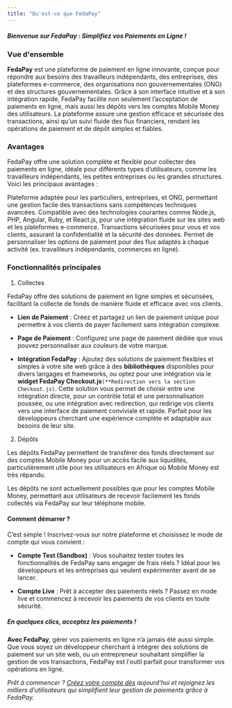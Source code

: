 ```yaml
---
title: "Qu'est-ce que FedaPay"
---
```


##### **_Bienvenue sur FedaPay : Simplifiez vos Paiements en Ligne !_** 

### Vue d'ensemble

**FedaPay** est une plateforme de paiement en ligne innovante, conçue pour répondre aux besoins des travailleurs indépendants, des entreprises, des plateformes e-commerce, des organisations non gouvernementales (ONG) et des structures gouvernementales. Grâce à son interface intuitive et à son intégration rapide, FedaPay facilite non seulement l’acceptation de paiements en ligne, mais aussi les dépôts vers les comptes Mobile Money des utilisateurs. La plateforme assure une gestion efficace et sécurisée des transactions, ainsi qu'un suivi fluide des flux financiers, rendant les opérations de paiement et de dépôt simples et fiables.

### Avantages

FedaPay offre une solution complète et flexible pour collecter des paiements en ligne, idéale pour différents types d’utilisateurs, comme les travailleurs indépendants, les petites entreprises ou les grandes structures. Voici les principaux avantages :

<CardGroup cols={2}>
  <Card
    title="Accessibilité"
  >
    Plateforme adaptée pour les particuliers, entreprises, et ONG, permettant une gestion facile des transactions sans compétences techniques avancées.
  </Card>
  <Card
    title="Intégration Simplifiée"
  >
   Compatible avec des technologies courantes comme Node.js, PHP, Angular, Ruby, et React.js, pour une intégration fluide sur les sites web et les plateformes e-commerce.
  </Card>
  <Card
    title="Sécurité"
  >
    Transactions sécurisées pour vous et vos clients, assurant la confidentialité et la sécurité des données.
  </Card>
  <Card
    title="Flexibilité"
  >
    Permet de personnaliser les options de paiement pour des flux adaptés à chaque activité (ex. travailleurs indépendants, commerces en ligne).
  </Card>
</CardGroup>


### Fonctionnalités principales

1.  Collectes

FedaPay offre des solutions de paiement en ligne simples et sécurisées, facilitant la collecte de fonds de manière fluide et efficace avec vos clients.

  - **Lien de Paiement** : Créez et partagez un lien de paiement unique pour permettre à vos clients de payer facilement sans intégration complexe.

  - **Page de Paiement** : Configurez une page de paiement dédiée que vous pouvez personnaliser aux couleurs de votre marque.

  - **Intégration FedaPay** : Ajoutez des solutions de paiement flexibles et simples à votre site web grâce à des **bibliothèques** disponibles pour divers langages et frameworks, ou optez pour une intégration via le **widget FedaPay Checkout.js**`(**Redirection vers la section Checkout.js)`. Cette solution vous permet de choisir entre une intégration directe, pour un contrôle total et une personnalisation poussée, ou une intégration avec redirection, qui redirige vos clients vers une interface de paiement conviviale et rapide. Parfait pour les développeurs cherchant une expérience complète et adaptable aux besoins de leur site.

2. Dépôts

Les dépôts FedaPay permettent de transférer des fonds directement sur des comptes Mobile Money pour un accès facile aux liquidités, particulièrement utile pour les utilisateurs en Afrique où Mobile Money est très répandu.

<Note>Les dépôts ne sont actuellement possibles que pour les comptes Mobile Money, permettant aux utilisateurs de recevoir facilement les fonds collectés via FedaPay sur leur téléphone mobile.</Note>


#### Comment démarrer ?

C’est simple ! Inscrivez-vous sur notre plateforme et choisissez le mode de compte qui vous convient :

- **Compte Test (Sandbox)** : Vous souhaitez tester toutes les fonctionnalités de FedaPay sans engager de frais réels ? Idéal pour les développeurs et les entreprises qui veulent expérimenter avant de se lancer.


- **Compte Live** :  Prêt à accepter des paiements réels ? Passez en mode live et commencez à recevoir les paiements de vos clients en toute sécurité.


##### **_En quelques clics, acceptez les paiements !_**

**Avec FedaPay**, gérer vos paiements en ligne n’a jamais été aussi simple. Que vous soyez un développeur cherchant à intégrer des solutions de paiement sur un site web, ou un entrepreneur souhaitant simplifier la gestion de vos transactions, FedaPay est l'outil parfait pour transformer vos opérations en ligne.

_Prêt à commencer ? [Créez votre compte dès](https://live.fedapay.com/register) aujourd'hui et rejoignez les milliers d’utilisateurs qui simplifient leur gestion de paiements grâce à FedaPay._ 

